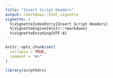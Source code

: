 ```yaml
---
title: "Insert Script Headers"
output: rmarkdown::html_vignette
vignette: >
  %\VignetteIndexEntry{Insert Script Headers}
  %\VignetteEngine{knitr::rmarkdown}
  %\VignetteEncoding{UTF-8}
---
```


```r
knitr::opts_chunk$set(
  collapse = TRUE,
  comment = "#>"
)
```

```r
library(scrpthdrs)
```
